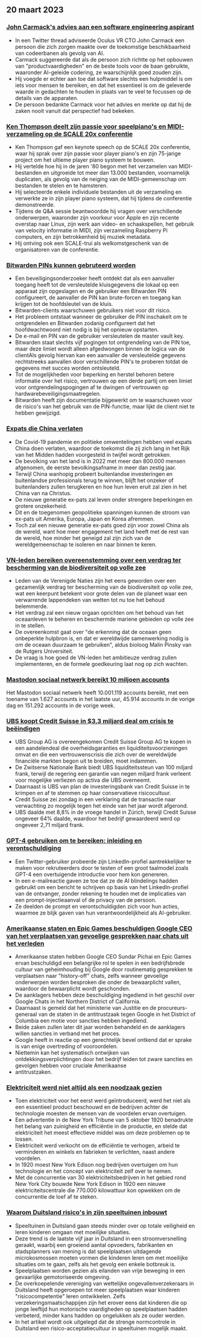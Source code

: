

<CallToAction />

<Steps>

## 20 maart 2023

### [John Carmack's advies aan een software engineering aspirant](https://twitter.com/ID_AA_Carmack/status/1637087219591659520?ref=hackernewsgpt.com)

- In een Twitter thread adviseerde Oculus VR CTO John Carmack een persoon die zich zorgen maakte over de toekomstige beschikbaarheid van codeerbanen als gevolg van AI.
- Carmack suggereerde dat als de persoon zich richtte op het opbouwen van "productvaardigheden" en de beste tools voor de baan gebruikte, waaronder AI-geleide codering, ze waarschijnlijk goed zouden zijn.
- Hij voegde er echter aan toe dat software slechts een hulpmiddel is om iets voor mensen te bereiken, en dat het essentieel is om de geleverde waarde in gedachten te houden in plaats van te veel te focussen op de details van de apparaten.
- De persoon bedankte Carmack voor het advies en merkte op dat hij de zaken nooit vanuit dat perspectief had bekeken.

### [Ken Thompson deelt zijn passie voor speelpiano's en MIDI-verzameling op de SCALE 20x conferentie](https://www.youtube.com/watch?v=kaandEt_pKw&ref=hackernewsgpt.com)

- Ken Thompson gaf een keynote speech op de SCALE 20x conferentie, waar hij sprak over zijn passie voor player piano's en zijn 75-jarige project om het ultieme player piano systeem te bouwen.
- Hij vertelde hoe hij in de jaren '80 begon met het verzamelen van MIDI-bestanden en uitgroeide tot meer dan 13.000 bestanden, voornamelijk duplicaten, als gevolg van de neiging van de MIDI-gemeenschap om bestanden te stelen en te hamsteren.
- Hij selecteerde enkele individuele bestanden uit de verzameling en verwerkte ze in zijn player piano systeem, dat hij tijdens de conferentie demonstreerde.
- Tijdens de Q&A sessie beantwoordde hij vragen over verschillende onderwerpen, waaronder zijn voorkeur voor Apple en zijn recente overstap naar Linux, zijn werk aan video- en schaakspellen, het gebruik van velocity informatie in MIDI, zijn verzameling Raspberry Pi computers, en zijn betrokkenheid bij muziek metadata.
- Hij ontving ook een SCALE-trui als welkomstgeschenk van de organisatoren van de conferentie.

### [Bitwarden PINs kunnen gebruteerd worden](https://ambiso.github.io/bitwarden-pin/?ref=hackernewsgpt.com)

- Een beveiligingsonderzoeker heeft ontdekt dat als een aanvaller toegang heeft tot de versleutelde kluisgegevens die lokaal op een apparaat zijn opgeslagen en de gebruiker een Bitwarden PIN configureert, de aanvaller de PIN kan brute-forcen en toegang kan krijgen tot de hoofdsleutel van de kluis.
- Bitwarden-clients waarschuwen gebruikers niet voor dit risico.
- Het probleem ontstaat wanneer de gebruiker de PIN inschakelt om te ontgrendelen en Bitwarden zodanig configureert dat het hoofdwachtwoord niet nodig is bij het opnieuw opstarten.
- De e-mail en PIN van de gebruiker versleutelen de master vault key.
- Bitwarden staat slechts vijf pogingen tot ontgrendeling van de PIN toe, maar deze limiet wordt alleen afgedwongen binnen de logica van de clientAls gevolg hiervan kan een aanvaller de versleutelde gegevens rechtstreeks aanvallen door verschillende PIN's te proberen totdat de gegevens met succes worden ontsleuteld.
- Tot de mogelijkheden voor beperking en herstel behoren betere informatie over het risico, vertrouwen op een derde partij om een limiet voor ontgrendelingspogingen af te dwingen of vertrouwen op hardwarebeveiligingsmaatregelen.
- Bitwarden heeft zijn documentatie bijgewerkt om te waarschuwen voor de risico's van het gebruik van de PIN-functie, maar lijkt de client niet te hebben gewijzigd.

### [Expats die China verlaten](https://www.persuasion.community/p/leaving-china?ref=hackernewsgpt.com)

- De Covid-19 pandemie en politieke omwentelingen hebben veel expats China doen verlaten, waardoor de toekomst die zij zich lang in het Rijk van het Midden hadden voorgesteld in twijfel wordt getrokken.
- De bevolking van het land is in 2022 met meer dan 800.000 mensen afgenomen, de eerste bevolkingsafname in meer dan zestig jaar.
- Terwijl China wanhopig probeert buitenlandse investeringen en buitenlandse professionals terug te winnen, blijft het onzeker of buitenlanders zullen terugkeren en hoe hun leven eruit zal zien in het China van na Christus.
- De nieuwe generatie ex-pats zal leven onder strengere beperkingen en grotere onzekerheid.
- Dit en de toegenomen geopolitieke spanningen kunnen de stroom van ex-pats uit Amerika, Europa, Japan en Korea afremmen.
- Toch zal een nieuwe generatie ex-pats goed zijn voor zowel China als de wereld, want hoe meer engagement het land heeft met de rest van de wereld, hoe minder het geneigd zal zijn zich van de wereldgemeenschap te isoleren en naar binnen te keren.

### [VN-leden bereiken overeenstemming over een verdrag ter bescherming van de biodiversiteit op volle zee](https://apnews.com/article/un-oceans-biodiversity-treaty-0b024fa07e8c1947236d8b8491ebf92c?ref=hackernewsgpt.com)

- Leden van de Verenigde Naties zijn het eens geworden over een gezamenlijk verdrag ter bescherming van de biodiversiteit op volle zee, wat een keerpunt betekent voor grote delen van de planeet waar een verwarrende lappendeken van wetten tot nu toe het behoud belemmerde.
- Het verdrag zal een nieuw orgaan oprichten om het behoud van het oceaanleven te beheren en beschermde mariene gebieden op volle zee in te stellen.
- De overeenkomst gaat over "de erkenning dat de oceaan geen onbeperkte hulpbron is, en dat er wereldwijde samenwerking nodig is om de oceaan duurzaam te gebruiken", aldus bioloog Malin Pinsky van de Rutgers Universiteit.
- De vraag is hoe goed de VN-leden het ambitieuze verdrag zullen implementeren, en de formele goedkeuring laat nog op zich wachten.

### [Mastodon sociaal netwerk bereikt 10 miljoen accounts](https://mastodon.social/@mastodonusercount/110051957865629817?ref=hackernewsgpt.com)

Het Mastodon sociaal netwerk heeft 10.001.119 accounts bereikt, met een toename van 1.627 accounts in het laatste uur, 45.914 accounts in de vorige dag en 151.292 accounts in de vorige week.

### [UBS koopt Credit Suisse in $3,3 miljard deal om crisis te beëindigen](https://www.bloomberg.com/news/articles/2023-03-19/ubs-agrees-to-buy-credit-suisse-in-historic-deal-to-end-crisis?ref=hackernewsgpt.com)

- UBS Group AG is overeengekomen Credit Suisse Group AG te kopen in een aandelendeal die overheidsgaranties en liquiditeitsvoorzieningen omvat en die een vertrouwenscrisis die zich over de wereldwijde financiële markten begon uit te breiden, moet indammen.
- De Zwitserse Nationale Bank biedt UBS liquiditeitssteun van 100 miljard frank, terwijl de regering een garantie van negen miljard frank verleent voor mogelijke verliezen op activa die UBS overneemt.
- Daarnaast is UBS van plan de investeringsbank van Credit Suisse in te krimpen en af te stemmen op haar conservatieve risicocultuur.
- Credit Suisse zei zondag in een verklaring dat de transactie naar verwachting zo mogelijk tegen het einde van het jaar wordt afgerond.
- UBS daalde met 8,8% in de vroege handel in Zürich, terwijl Credit Suisse ongeveer 64% daalde, waardoor het bedrijf gewaardeerd werd op ongeveer 2,71 miljard frank.

### [GPT-4 gebruiken om te bereiken: inleiding en verontschuldiging](https://twitter.com/brdskggs/status/1637114268876144640?ref=hackernewsgpt.com)

- Een Twitter-gebruiker probeerde zijn LinkedIn-profiel aantrekkelijker te maken voor rekruteerders door te testen of een groot taalmodel zoals GPT-4 een overtuigende introductie voor hem kon genereren.
- In een e-mailreactie gaven ze toe dat ze de AI blindelings hadden gebruikt om een bericht te schrijven op basis van het LinkedIn-profiel van de ontvanger, zonder rekening te houden met de implicaties van een prompt-injectieaanval of de privacy van de persoon.
- Ze deelden de prompt en verontschuldigden zich voor hun acties, waarmee ze blijk gaven van hun verantwoordelijkheid als AI-gebruiker.

### [Amerikaanse staten en Epic Games beschuldigen Google CEO van het verplaatsen van gevoelige gesprekken naar chats uit het verleden](http://www.fosspatents.com/2023/03/us-states-epic-games-others-accuse.html?ref=hackernewsgpt.com)

- Amerikaanse staten hebben Google CEO Sundar Pichai en Epic Games ervan beschuldigd een belangrijke rol te spelen in een bedrijfsbrede cultuur van geheimhouding bij Google door routinematig gesprekken te verplaatsen naar "history-off" chats, zelfs wanneer gevoelige onderwerpen worden besproken die onder de bewaarplicht vallen, waardoor de bewaarplicht wordt geschonden.
- De aanklagers hebben deze beschuldiging ingediend in het geschil over Google Chats in het Northern District of California.
- Daarnaast is gemeld dat het ministerie van Justitie en de procureurs-generaal van de staten in de antitrustzaak tegen Google in het District of Columbia een motie voor sancties hebben ingediend.
- Beide zaken zullen later dit jaar worden behandeld en de aanklagers willen sancties in verband met het proces.
- Google heeft in reactie op een gerechtelijk bevel ontkend dat er sprake is van enige overtreding of vooroordelen.
- Niettemin kan het systematisch ontwijken van ontdekkingsverplichtingen door het bedrijf leiden tot zware sancties en gevolgen hebben voor cruciale Amerikaanse
- antitrustzaken.

### [Elektriciteit werd niet altijd als een noodzaak gezien](https://www.smithsonianmag.com/smart-news/people-had-to-be-convinced-of-the-usefulness-of-electricity-21221094/?ref=hackernewsgpt.com)

- Toen elektriciteit voor het eerst werd geïntroduceerd, werd het niet als een essentieel product beschouwd en de bedrijven achter de technologie moesten de mensen van de voordelen ervan overtuigen.
- Een advertentie in de New York Tribune van 5 oktober 1920 benadrukte het belang van zuinigheid en efficiëntie in de productie, en stelde dat elektriciteit het meest effectieve middel was om deze problemen op te lossen.
- Elektriciteit werd verkocht om de efficiëntie te verhogen, arbeid te verminderen en winkels en fabrieken te verlichten, naast andere voordelen.
- In 1920 moest New York Edison nog bedrijven overtuigen om hun technologie en het concept van elektriciteit zelf over te nemen.
- Met de concurrentie van 30 elektriciteitsbedrijven in het gebied rond New York City bouwde New York Edison in 1920 een nieuwe elektriciteitscentrale die 770.000 kilowattuur kon opwekken om de concurrentie de loef af te steken.

### [Waarom Duitsland risico's in zijn speeltuinen inbouwt](https://www.theguardian.com/world/2021/oct/24/why-germany-is-building-risk-into-its-playgrounds?ref=hackernewsgpt.com)

- Speeltuinen in Duitsland gaan steeds minder over op totale veiligheid en leren kinderen omgaan met moeilijke situaties.
- Deze trend is de laatste vijf jaar in Duitsland in een stroomversnelling geraakt, waarbij een groeiend aantal opvoeders, fabrikanten en stadsplanners van mening is dat speelplaatsen uitdagende microkosmossen moeten vormen die kinderen leren om met moeilijke situaties om te gaan, zelfs als het gevolg een enkele botbreuk is.
- Speelplaatsen worden gezien als eilanden van vrije beweging in een gevaarlijke gemotoriseerde omgeving.
- De overkoepelende vereniging van wettelijke ongevallenverzekeraars in Duitsland heeft opgeroepen tot meer speelplaatsen waar kinderen "risicocompetentie" leren ontwikkelen. Zelfs verzekeringsmaatschappijen zijn het erover eens dat kinderen die op jonge leeftijd hun motorische vaardigheden op speelplaatsen hadden verbeterd, minder kans hadden op ongelukken als ze ouder werden.
- In het artikel wordt ook uitgelegd dat de strenge normcontrole in Duitsland een risico-acceptatiecultuur in speeltuinen mogelijk maakt.

</Steps>
